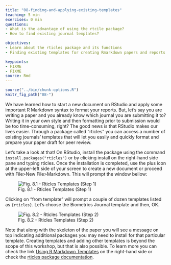 ```yaml
---
title: "08-finding-and-applying-existing-templates"
teaching: 5 min
exercises: 0 min
questions:
- What is the advantage of using the rtcile package?
- How to find existing journal templates?

objectives:
- Learn about the rticles package and its functions
- Finding existing templates for creating Rmarkdown papers and reports

keypoints:
- FIXME
- FIXME
source: Rmd
---
```

```r
source("../bin/chunk-options.R")
knitr_fig_path("08-")
```

We have learned how to start a new document on RStudio and apply some important R Markdown syntax to format your reports. But, let’s say you are writing a paper and you already know which journal you are submitting it to? Writing it in your own style and then formatting prior to submission would be too time-consuming, right? The good news is that RStudio makes our lives easier. Through a package called “rticles” you can access a number of existing journals’ templates that will let you easily and quickly format and prepare your paper draft for peer review.

Let’s take a look at that! On RStudio, install the package using the command `install.packages("rticles")` or by clicking install on the right-hand side pane and typing rticles. Once the installation is completed, use the plus icon at the upper-left side of your screen to create a new document or proceed with File>New File>Markdown. This will prompt the window bellow:


![Fig. 8.1 - Rticles Templates (Step 1)](../fig/08-rticles-template1.png) 

Clicking on “from template” will prompt a couple of dozen templates listed as `{rticles}`. Let’s choose the Biometrics Journal template and then, OK. 


![Fig. 8.2 - Rticles Templates (Step 2)](../fig/08-rticles-template2.png)

Note that along with the skeleton of the paper you will see a message on top indicating additional packages you may need to install for that particular template. Creating templates and adding other templates is beyond the scope of this workshop, but that is also possible. To learn more you can check the link [Using R Markdown Templates](https://bookdown.org/yihui/rmarkdown/document-templates.html) on the right-hand side or check the [rticles package documentation](https://cran.r-project.org/web/packages/rticles/rticles.pdf).
